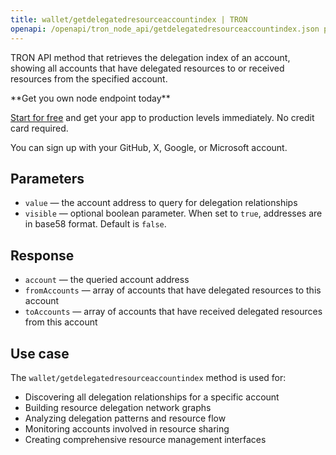 ```yaml
---
title: wallet/getdelegatedresourceaccountindex | TRON
openapi: /openapi/tron_node_api/getdelegatedresourceaccountindex.json post /95e61622bf6a8af293978377718e3b77/wallet/getdelegatedresourceaccountindex
---
```


TRON API method that retrieves the delegation index of an account, showing all accounts that have delegated resources to or received resources from the specified account.

<Check>
**Get you own node endpoint today**

[Start for free](https://console.chainstack.com/) and get your app to production levels immediately. No credit card required.

You can sign up with your GitHub, X, Google, or Microsoft account.
</Check>


## Parameters

* `value` — the account address to query for delegation relationships
* `visible` — optional boolean parameter. When set to `true`, addresses are in base58 format. Default is `false`.

## Response

* `account` — the queried account address
* `fromAccounts` — array of accounts that have delegated resources to this account
* `toAccounts` — array of accounts that have received delegated resources from this account

## Use case

The `wallet/getdelegatedresourceaccountindex` method is used for:

* Discovering all delegation relationships for a specific account
* Building resource delegation network graphs
* Analyzing delegation patterns and resource flow
* Monitoring accounts involved in resource sharing
* Creating comprehensive resource management interfaces